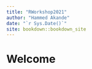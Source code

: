```yaml
--- 
title: "RWorkshop2021"
author: "Hammed Akande"
date: "`r Sys.Date()`"
site: bookdown::bookdown_site
---
```


# Welcome


